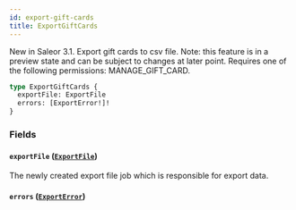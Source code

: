```yaml
---
id: export-gift-cards
title: ExportGiftCards
---
```


New in Saleor 3.1. Export gift cards to csv file. Note: this feature is in a preview state and can be subject to changes at later point. Requires one of the following permissions: MANAGE_GIFT_CARD.

```graphql
type ExportGiftCards {
  exportFile: ExportFile
  errors: [ExportError!]!
}
```

### Fields

#### `exportFile` ([`ExportFile`](../../../developer/api-reference/objects/export-file))

The newly created export file job which is responsible for export data.

#### `errors` ([`ExportError`](../../../developer/api-reference/objects/export-error))
